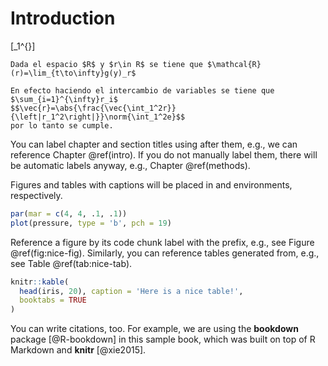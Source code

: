 # Introduction {#intro}
\[\sum_1^{\epsilon}\]

```theorem
Dada el espacio $R$ y $r\in R$ se tiene que $\mathcal{R}(r)=\lim_{t\to\infty}g(y)_r$
```

```proof
En efecto haciendo el intercambio de variables se tiene que $\sum_{i=1}^{\infty}r_i$ 
$$\vec{r}=\abs{\frac{\vec{\int_1^2r}}{\left|r_1^2\right|}}\norm{\int_1^2e}$$
por lo tanto se cumple.
```

You can label chapter and section titles using after them, e.g., we can reference Chapter \@ref(intro). If you do not manually label them, there will be automatic labels anyway, e.g., Chapter \@ref(methods).

Figures and tables with captions will be placed in and environments, respectively.

```r
par(mar = c(4, 4, .1, .1))
plot(pressure, type = 'b', pch = 19)
```

Reference a figure by its code chunk label with the  prefix, e.g., see Figure \@ref(fig:nice-fig). Similarly, you can reference tables generated from, e.g., see Table \@ref(tab:nice-tab).

```r
knitr::kable(
  head(iris, 20), caption = 'Here is a nice table!',
  booktabs = TRUE
)
```

You can write citations, too. For example, we are using the **bookdown** package [@R-bookdown] in this sample book, which was built on top of R Markdown and **knitr** [@xie2015].
